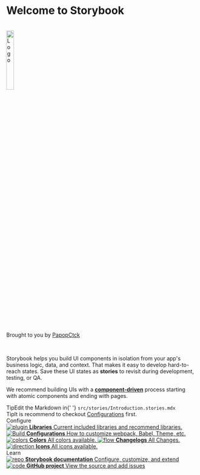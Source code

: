 
<Meta title="Documentation/Introduction" />

<style>{`
  .subheading {
    --mediumdark: '#999999';
    font-weight: 900;
    font-size: 13px;
    color: #999;
    letter-spacing: 6px;
    line-height: 24px;
    text-transform: uppercase;
    margin-bottom: 12px;
    margin-top: 40px;
  }

  .link-list {
    display: grid;
    grid-template-columns: 1fr;
    grid-template-rows: 1fr 1fr;
    row-gap: 10px;
  }

  @media (min-width: 620px) {
    .link-list {
      row-gap: 20px;
      column-gap: 20px;
      grid-template-columns: 1fr 1fr;
    }
  }

  @media all and (-ms-high-contrast:none) {
  .link-list {
      display: -ms-grid;
      -ms-grid-columns: 1fr 1fr;
      -ms-grid-rows: 1fr 1fr;
    }
  }

  .link-item {
    display: block;
    padding: 20px 30px 20px 15px;
    border: 1px solid #00000010;
    border-radius: 5px;
    transition: background 150ms ease-out, border 150ms ease-out, transform 150ms ease-out;
    color: #333333;
    display: flex;
    align-items: flex-start;
  }

  .link-item:hover {
    border-color: #1EA7FD50;
    transform: translate3d(0, -3px, 0);
    box-shadow: rgba(0, 0, 0, 0.08) 0 3px 10px 0;
  }

  .link-item:active {
    border-color: #1EA7FD;
    transform: translate3d(0, 0, 0);
  }

  .link-item strong {
    font-weight: 700;
    display: block;
    margin-bottom: 2px;
  }
  
  .link-item img {
    height: 40px;
    width: 40px;
    margin-right: 15px;
    flex: none;
  }

  .link-item span {
    font-size: 14px;
    line-height: 20px;
  }

  .tip {
    display: inline-block;
    border-radius: 1em;
    font-size: 11px;
    line-height: 12px;
    font-weight: 700;
    background: #E7FDD8;
    color: #66BF3C;
    padding: 4px 12px;
    margin-right: 10px;
    vertical-align: top;
  }

  .tip-wrapper {
    font-size: 13px;
    line-height: 20px;
    margin-top: 10px;
  }

  .tip-wrapper code {
    font-size: 12px;
    display: inline-block;
  }
  .center{
    text-align: center;
  }
  .rounded{
    border-radius: 50%;
  }
`}</style>

# Welcome to Storybook
<br/>
<div className="center"><img alt="Logo" className="rounded" src="https://avatars.githubusercontent.com/u/10653386?v=4" width="20%" /></div>
<p className="center">Brought to you by <a href="https://github.com/PapopCtck">PapopCtck</a></p>
<br/>

Storybook helps you build UI components in isolation from your app's business logic, data, and context.
That makes it easy to develop hard-to-reach states. Save these UI states as **stories** to revisit during development, testing, or QA.

We recommend building UIs with a [**component-driven**](https://componentdriven.org) process starting with atomic components and ending with pages.

<div className="tip-wrapper">
  <span className="tip">Tip</span>Edit the Markdown in{' '}
  <code>src/stories/Introduction.stories.mdx</code>
</div>
<div className="tip-wrapper">
  <span className="tip">Tip</span>It is recommend to checkout <a href="/story/documentation-configurations--page">Configurations</a> first.
</div>


<div className="subheading">Configure</div>

<div className="link-list">
  <a
    className="link-item"
    href="/story/documentation-libraries--page"
  >
    <img src={Plugin} alt="plugin" />
    <span>
      <strong>Libraries</strong>
      Current included libraries and recommend libraries.
    </span>
  </a>
  <a
    className="link-item"
    href="/story/documentation-configurations--page"
  >
    <img src={StackAlt} alt="Build" />
    <span>
      <strong>Configurations</strong>
      How to customize webpack, Babel, Theme, etc.
    </span>
  </a>
  <a
    className="link-item"
    href="/story/documentation-colors--page"
  >
    <img src={Colors} alt="colors" />
    <span>
      <strong>Colors</strong>
      All colors available.
    </span>
  </a>
  <a
    className="link-item"
    href="/story/documentation-changelog--page"
  >
    <img src={Flow} alt="flow" />
    <span>
      <strong>Changelogs</strong>
      All Changes.
    </span>
  </a>
  <a
    className="link-item"
    href="/story/documentation-icons--page"
  >
    <img src={Direction} alt="direction" />
    <span>
      <strong>Icons</strong>
      All icons available.
    </span>
  </a>
</div>

<div className="subheading">Learn</div>

<div className="link-list">
  <a className="link-item" href="https://storybook.js.org/docs" target="_blank">
    <img src={Repo} alt="repo" />
    <span>
      <strong>Storybook documentation</strong>
      Configure, customize, and extend
    </span>
  </a>
  <a className="link-item" href="https://github.com/PapopCtck/React-template" target="_blank">
    <img src={Code} alt="code" />
    <span>
      <strong>GitHub project</strong>
      View the source and add issues
    </span>
  </a>
</div>

